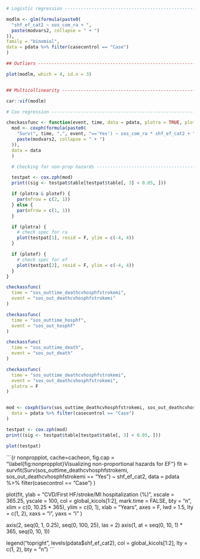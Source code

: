 ```r

# Logistic regression -----------------------------------------------------

modlm <- glm(formula(paste0(
  "shf_ef_cat2 ~ sos_com_ra + ",
  paste(modvars2, collapse = " + ")
)),
family = "binomial",
data = pdata %>% filter(casecontrol == "Case")
)

## Outliers --------------------------------------------------------------

plot(modlm, which = 4, id.n = 3)


## Multicollinearity ------------------------------------------------------

car::vif(modlm)

# Cox regression ----------------------------------------------------------

checkassfunc <- function(event, time, data = pdata, plotra = TRUE, plotef = TRUE) {
  mod <- coxph(formula(paste0(
    "Surv(", time, ",", event, "=='Yes') ~ sos_com_ra * shf_ef_cat2 + ",
    paste(modvars2, collapse = " + ")
  )),
  data = data
  )

  # Checking for non-prop hazards --------------------------------------------

  testpat <- cox.zph(mod)
  print((sig <- testpat$table[testpat$table[, 3] < 0.05, ]))

  if (plotra & plotef) {
    par(mfrow = c(2, 1))
  } else {
    par(mfrow = c(1, 1))
  }

  if (plotra) {
    # check spec for ra
    plot(testpat[1], resid = F, ylim = c(-4, 4))
  }

  if (plotef) {
    # check spec for ef
    plot(testpat[2], resid = F, ylim = c(-4, 4))
  }
}

checkassfunc(
  time = "sos_outtime_deathcvhosphfstrokemi",
  event = "sos_out_deathcvhosphfstrokemi"
)

checkassfunc(
  time = "sos_outtime_hosphf",
  event = "sos_out_hosphf"
)

checkassfunc(
  time = "sos_outtime_death",
  event = "sos_out_death"
)

checkassfunc(
  time = "sos_outtime_deathcvhosphfstrokemi",
  event = "sos_out_deathcvhosphfstrokemi",
  plotra = F
)


mod <- coxph(Surv(sos_outtime_deathcvhosphfstrokemi, sos_out_deathcvhosphfstrokemi == "Yes") ~ shf_ef_cat2,
  data = pdata %>% filter(casecontrol == "Case")
)

testpat <- cox.zph(mod)
print((sig <- testpat$table[testpat$table[, 3] < 0.05, ]))

plot(testpat)

```

```{r nonpropplot, cache=cacheon, fig.cap = "\\label{fig:nonpropplot}Visualizing non-proportional hazards for EF"}
fit <- survfit(Surv(sos_outtime_deathcvhosphfstrokemi, sos_out_deathcvhosphfstrokemi == "Yes") ~ shf_ef_cat2,
  data = pdata %>% filter(casecontrol == "Case")
)

plot(fit,
  ylab = "CVD/First HF/stroke/MI hospitalization (%)",
  xscale = 365.25,
  yscale = 100,
  col = global_kicols[1:2],
  mark.time = FALSE,
  bty = "n",
  xlim = c(0, 10.25 * 365),
  ylim = c(0, 1),
  xlab = "Years",
  axes = F,
  lwd = 1.5,
  lty = c(1, 2),
  xaxs = "i", yaxs = "i"
)

axis(2, seq(0, 1, 0.25), seq(0, 100, 25), las = 2)
axis(1, at = seq(0, 10, 1) * 365, seq(0, 10, 1))

legend("topright", levels(pdata$shf_ef_cat2), col = global_kicols[1:2], lty = c(1, 2), bty = "n")
```
